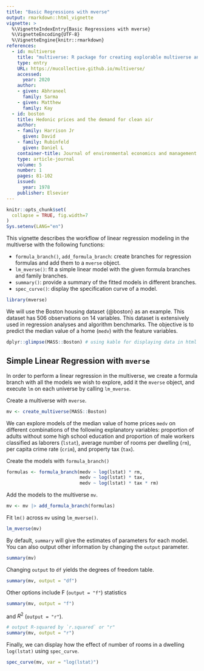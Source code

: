 ```yaml
---
title: "Basic Regressions with mverse"
output: rmarkdown::html_vignette
vignette: >
  %\VignetteIndexEntry{Basic Regressions with mverse}
  %\VignetteEncoding{UTF-8}
  %\VignetteEngine{knitr::rmarkdown}
references:
  - id: multiverse
    title: "multiverse: R package for creating explorable multiverse analysis"
    type: entry
    URL: https://mucollective.github.io/multiverse/
    accessed:
      year: 2020
    author:
    - given: Abhraneel
      family: Sarma
    - given: Matthew
      family: Kay
  - id: boston
    title: Hedonic prices and the demand for clean air
    author: 
    - family: Harrison Jr
      given: David
    - family: Rubinfeld
      given: Daniel L
    container-title: Journal of environmental economics and management
    type: article-journal
    volume: 5
    number: 1
    pages: 81-102
    issued:
      year: 1978
    publisher: Elsevier
---
```




```r
knitr::opts_chunk$set(
  collapse = TRUE, fig.width=7
)
Sys.setenv(LANG="en")
```

This vignette describes the workflow of linear regression modeling in the multiverse with the following functions:

 * `formula_branch()`, `add_formula_branch`: create branches for regression formulas and add them to a `mverse` object.
 * `lm_mverse()`: fit a simple linear model with the given formula branches and family branches.
 * `summary()`: provide a summary of the fitted models in different branches. 
 * `spec_curve()`: display the specification curve of a model.


```r
library(mverse)
```

We will use the Boston housing dataset {@boston} as an example. This dataset has 506 observations on 14 variables. This dataset is extensively used in regression analyses and algorithm benchmarks. The objective is to predict the median value of a home (`medv`) with the feature variables.

```r
dplyr::glimpse(MASS::Boston) # using kable for displaying data in html
```


## Simple Linear Regression with `mverse`

In order to perform a linear regression in the multiverse, we create a formula branch with all the models we wish to explore, add it the `mverse` object, and execute `lm` on each universe by calling `lm_mverse`.

Create a multiverse with `mverse`.

```r
mv <- create_multiverse(MASS::Boston)
```

We can explore models of the median value of home prices `medv` on different combinations of the following explanatory variables: proportion of adults without some high school education and proportion of male workers classified as laborers (`lstat`), average number of rooms per dwelling (`rm`), per capita crime rate (`crim`), and property tax (`tax`).

Create the models with `formula_branch()`

```r
formulas <- formula_branch(medv ~ log(lstat) * rm,
                           medv ~ log(lstat) * tax,
                           medv ~ log(lstat) * tax * rm)
```

Add the models to the multiverse `mv`.

```r
mv <- mv |> add_formula_branch(formulas)
```

Fit `lm()` across `mv` using `lm_mverse()`.

```r
lm_mverse(mv)
```


By default, `summary` will give the estimates of parameters for each model. You can also output other information by changing the `output` parameter.


```r
summary(mv)
```

Changing `output` to `df` yields the degrees of freedom table.  

```r
summary(mv, output = "df")
```

Other options include F (`output = "f"`) statistics 

```r
summary(mv, output = "f")
```

and $R^2$ (`output = "r"`).

```r
# output R-squared by `r.squared` or "r"
summary(mv, output = "r")
```


Finally, we can display how the effect of number of rooms in a dwelling `log(lstat)` using `spec_curve`.  

```r
spec_curve(mv, var = "log(lstat)") 
```

